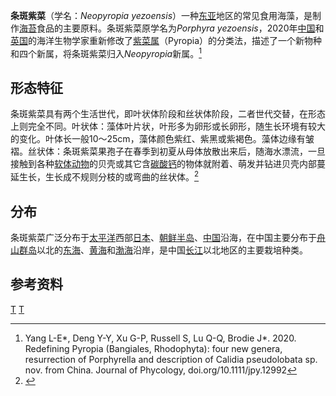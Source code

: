 {{Speciesbox
| taxon = Neopyropia yezoensis
| binomial_authority =（[[杨立恩|L.-E.Yang]] & [[朱丽叶·布罗迪|J.Brodie]]，2020）
| image = Porphyra yezoensis.jpg
| image_caption = 条斑紫菜（赤紫色部）
| synonyms = *''Porphyra yezoensis'' <small>Ueda, 1932</small>
*''Porphyra palleola'' <small>M.Noda, 1964</small>
*''Pyropia yezoensis'' <small> (Ueda) M.S.Hwang & H.G.Choi, 2011</small>
}}
'''条斑紫菜'''（学名：''Neopyropia yezoensis''）一种[[东亚|东亚]]地区的常见食用海藻，是制作[[海苔|海苔]]食品的主要原料。条斑紫菜原学名为''Porphyra yezoensis''，2020年[[中国|中国]]和[[英国|英国]]的海洋生物学家重新修改了[[紫菜属|紫菜属]]（Pyropia）的分类法，描述了一个新物种和四个新属，将条斑紫菜归入''Neopyropia''新属。<ref>Yang L-E*, Deng Y-Y, Xu G-P, Russell S, Lu Q-Q, Brodie J*. 2020. Redefining Pyropia (Bangiales, Rhodophyta): four new genera, resurrection of Porphyrella and description of Calidia pseudolobata sp. nov. from China. Journal of Phycology, doi.org/10.1111/jpy.12992</ref>

==形态特征==
条斑紫菜具有两个生活世代，即叶状体阶段和丝状体阶段，二者世代交替，在形态上则完全不同。叶状体：藻体叶片状，叶形多为卵形或长卵形，随生长环境有较大的变化。叶体长一般10～25cm，藻体颜色紫红、紫黑或紫褐色。藻体边缘有皱褶。丝状体：条斑紫菜果孢子在春季到初夏从母体放散出来后，随海水漂流，一旦接触到各种[[软体动物|软体动物]]的贝壳或其它含[[碳酸钙|碳酸钙]]的物体就附着、萌发并钻进贝壳内部蔓延生长，生长成不规则分枝的或弯曲的丝状体。<ref>{{cite web |title=条斑紫菜 |url=https://www.cafs.ac.cn/info/1483/27469.htm |website=海藻栽培产业信息网 |publisher=中国水产科学研究院 |accessdate=2021-02-05 |archive-date=2020-08-05 |archive-url=https://web.archive.org/web/20200805124247/https://cafs.ac.cn/info/1483/27469.htm |dead-url=no }}</ref>

==分布==
条斑紫菜广泛分布于[[太平洋|太平洋]]西部[[日本|日本]]、[[朝鲜半岛|朝鲜半岛]]、[[中国|中国]]沿海，在中国主要分布于[[舟山群岛|舟山群岛]]以北的[[东海|东海]]、[[黄海|黄海]]和[[渤海|渤海]]沿岸，是中国[[长江|长江]]以北地区的主要栽培种类。

==参考资料==
{{reflist}}

{{Taxonbar}}
[[Category:海菜|T]]
[[Category:红毛藻科|T]]